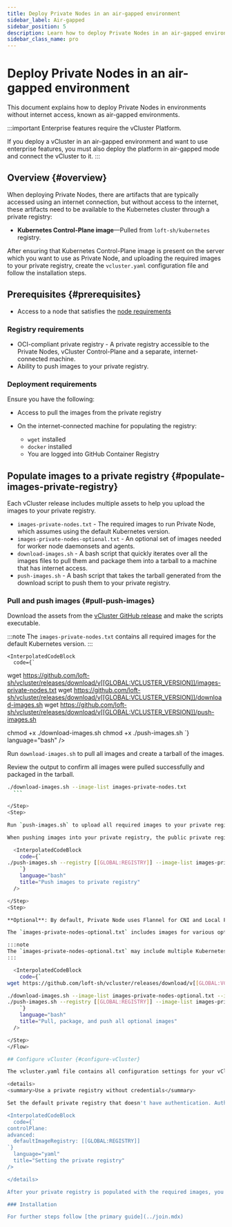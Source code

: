 ```yaml
---
title: Deploy Private Nodes in an air-gapped environment
sidebar_label: Air-gapped
sidebar_position: 5
description: Learn how to deploy Private Nodes in an air-gapped environment.
sidebar_class_name: pro
---
```




# Deploy Private Nodes in an air-gapped environment

This document explains how to deploy Private Nodes in environments without internet access, known as air-gapped environments.

:::important
Enterprise features require the vCluster Platform.

If you deploy a vCluster in an air-gapped environment and want to use enterprise features, you must also deploy the platform in air-gapped mode and connect the vCluster to it.
:::

## Overview {#overview}

When deploying Private Nodes, there are artifacts that are typically accessed using an internet connection, but without access to the internet, these artifacts need to be available to the Kubernetes cluster through a private registry:

- **Kubernetes Control-Plane image**—Pulled from `loft-sh/kubernetes` registry.


After ensuring that Kubernetes Control-Plane image  is present on the server which you want to use as Private Node, and uploading the required images to your private registry, create the `vcluster.yaml` configuration file and follow the installation steps.

## Prerequisites {#prerequisites}

- Access to a node that satisfies the [node requirements](../node-requirements)

### Registry requirements

- OCI-compliant private registry - A private registry accessible to the Private Nodes, vCluster Control-Plane and a separate, internet-connected machine.
- Ability to push images to your private registry.

### Deployment requirements

Ensure you have the following:

- Access to pull the images from the private registry

- On the internet-connected machine for populating the registry:
  - `wget` installed
  - `docker` installed
  - You are logged into GitHub Container Registry

## Populate images to a private registry {#populate-images-private-registry}

Each vCluster release includes multiple assets to help you upload the images to your private registry.

- `images-private-nodes.txt` - The required images to run Private Node, which assumes using the default Kubernetes version.
- `images-private-nodes-optional.txt` - An optional set of images needed for worker node daemonsets and agents.
- `download-images.sh` - A bash script that quickly iterates over all the images files to pull them and package them into a tarball to a machine that has internet access.
- `push-images.sh` - A bash script that takes the tarball generated from the download script to push them to your private registry.

### Pull and push images {#pull-push-images}
<PageVariables
  VCLUSTER_VERSION="0.29.1"
  REGISTRY="ecr.io/myteam"
/>
<Flow id="offline-images">
  <Step>

  Download the assets from the<!-- vale Vale.Terms = NO --> [vCluster GitHub release](https://github.com/loft-sh/vcluster/releases) and make the scripts executable. <!-- vale Vale.Terms = YES -->

:::note
The `images-private-nodes.txt` contains all required images for the default Kubernetes version.
:::

    <InterpolatedCodeBlock
      code={`
wget https://github.com/loft-sh/vcluster/releases/download/v[[GLOBAL:VCLUSTER_VERSION]]/images-private-nodes.txt
wget https://github.com/loft-sh/vcluster/releases/download/v[[GLOBAL:VCLUSTER_VERSION]]/download-images.sh
wget https://github.com/loft-sh/vcluster/releases/download/v[[GLOBAL:VCLUSTER_VERSION]]/push-images.sh

chmod +x ./download-images.sh
chmod +x ./push-images.sh
      `}
      language="bash"
    />

  </Step>
  <Step>

  Run `download-images.sh` to pull all images and create a tarball of the images.

  Review the output to confirm all images were pulled successfully and packaged in the tarball.

  ```bash title="Download and package images"
  ./download-images.sh --image-list images-private-nodes.txt
    ```

  </Step>
  <Step>

  Run `push-images.sh` to upload all required images to your private registry.

  When pushing images into your private registry, the public private registry is removed and only the repository and image name are pushed. This allows vCluster to set your private registry to use for all images used in deploying vCluster.

    <InterpolatedCodeBlock
      code={`
./push-images.sh --registry [[GLOBAL:REGISTRY]] --image-list images-private-nodes.txt
      `}
      language="bash"
      title="Push images to private registry"
    />

  </Step>
  <Step>

  **Optional**: By default, Private Node uses Flannel for CNI and Local Path Provisioner. To download and push these, download the `images-private-nodes-optional.txt` file.

  The `images-private-nodes-optional.txt` includes images for various optional configurations. You can edit the file and keep only the images you need, removing those for unused features or versions.

:::note
The `images-private-nodes-optional.txt` may include multiple Kubernetes distributions, versions, or other feature-dependent images. You can edit the file to retain only what’s necessary for your deployment.
:::

    <InterpolatedCodeBlock
      code={`
wget https://github.com/loft-sh/vcluster/releases/download/v[[GLOBAL:VCLUSTER_VERSION]]/images-private-nodes-optional.txt

./download-images.sh --image-list images-private-nodes-optional.txt --images vcluster-images-optional.tar.gz
./push-images.sh --registry [[GLOBAL:REGISTRY]] --image-list images-private-nodes-optional.txt
      `}
      language="bash"
      title="Pull, package, and push all optional images"
    />

  </Step>
</Flow>

## Configure vCluster {#configure-vCluster}

The vcluster.yaml file contains all configuration settings for your vCluster deployment.

<details>
  <summary>Use a private registry without credentials</summary>

Set the default private registry that doesn't have authentication. Authenticated private registries are not supported in this version.

  <InterpolatedCodeBlock
    code={`
controlPlane:
  advanced:
    defaultImageRegistry: [[GLOBAL:REGISTRY]]
`}
    language="yaml"
    title="Setting the private registry"
  />

</details>

After your private registry is populated with the required images, you can proceed with adding Private Nodes.

### Installation

For further steps follow [the primary guide](../join.mdx)
